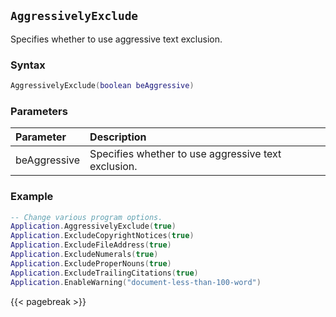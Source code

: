 
## `AggressivelyExclude`

Specifies whether to use aggressive text exclusion.

### Syntax {-}

``` .lua
AggressivelyExclude(boolean beAggressive)
```

### Parameters {-}

**Parameter** | **Description**
| :-- | :-- |
beAggressive | Specifies whether to use aggressive text exclusion.

### Example {-}

``` .lua
-- Change various program options.
Application.AggressivelyExclude(true)
Application.ExcludeCopyrightNotices(true)
Application.ExcludeFileAddress(true)
Application.ExcludeNumerals(true)
Application.ExcludeProperNouns(true)
Application.ExcludeTrailingCitations(true)
Application.EnableWarning("document-less-than-100-word")
```

{{< pagebreak >}}



